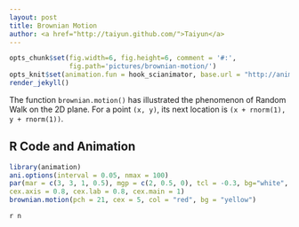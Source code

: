 ```yaml
---
layout: post
title: Brownian Motion
author: <a href="http://taiyun.github.com/">Taiyun</a>
---
```


```r
opts_chunk$set(fig.width=6, fig.height=6, comment = '#:',
               fig.path='pictures/brownian-motion/')
opts_knit$set(animation.fun = hook_scianimator, base.url = "http://animation.r-forge.r-project.org/")
render_jekyll()
```


The function `brownian.motion()` has illustrated the phenomenon of Random Walk on the 2D plane. For a point `(x, y)`, its next location is `(x + rnorm(1), y + rnorm(1))`.

## R Code and Animation
``` r
library(animation)
ani.options(interval = 0.05, nmax = 100)
par(mar = c(3, 3, 1, 0.5), mgp = c(2, 0.5, 0), tcl = -0.3, bg="white",
cex.axis = 0.8, cex.lab = 0.8, cex.main = 1)
brownian.motion(pch = 21, cex = 5, col = "red", bg = "yellow")
```

`r n`